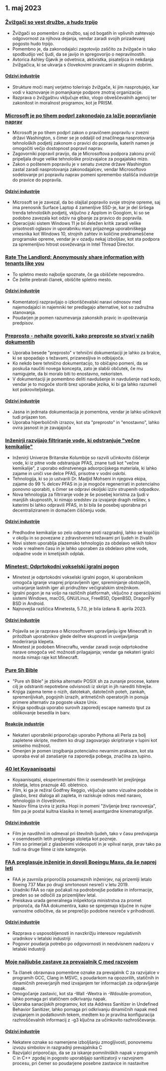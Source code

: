 

<CallToAction />

<Steps>

## 1. maj 2023

### [Žvižgači so vest družbe, a hudo trpijo](https://covertactionmagazine.com/2023/04/25/whistleblowers-are-the-conscience-of-society-yet-suffer-gravely-for-trying-to-hold-the-rich-and-powerful-accountable-for-their-sins/)

- Žvižgači so pomembni za družbo, saj od bogatih in vplivnih zahtevajo odgovornost za njihova dejanja, vendar zaradi svojih prizadevanj pogosto hudo trpijo.
- Pomembno je, da zakonodajalci zagotovijo zaščito za žvižgače in tako spodbudijo več ljudi, da se javijo in spregovorijo o nepravilnostih.
- Avtorica Ashley Gjøvik je odvetnica, aktivistka, pisateljica in nekdanja žvižgačica, ki se ukvarja s človekovimi pravicami in skupnim dobrim.

#### [Odzivi industrije](http://news.ycombinator.com/item?id=35762780)

- Strukture moči manj verjetno tolerirajo žvižgače, ki jim nasprotujejo, kar vodi v kaznovanje in pomanjkanje podpore znotraj organizacije.
- Razprava o žvižgaštvu vključuje etiko, vlogo obveščevalnih agencij ter zakonitost in moralnost programov, kot je PRISM.

### [Microsoft je po tihem podprl zakonodajo za lažje popravljanje naprav](https://grist.org/technology/microsoft-right-to-repair-quietly-supported-legislation-to-make-it-easier-to-fix-devices-heres-why-thats-a-big-deal/)

- Microsoft je po tihem podprl zakon o pravičnem popravilu v zvezni državi Washington, s čimer se je oddaljil od značilnega nasprotovanja tehnoloških podjetij zakonom o pravici do popravila, katerih namen je omogočiti večjo dostopnost popravil naprav.
- Zagovorniki popravil pravijo, da je Microsoftova podpora zakonu prvič pripeljala druge velike tehnološke proizvajalce za pogajalsko mizo.
- Zakon o poštenem popravilu je v senatu zvezne države Washington zastal zaradi nasprotovanja zakonodajalcev, vendar Microsoftovo sodelovanje pri popravilu naprav pomeni spremembo stališča industrije do pravice do popravila.

#### [Odzivi industrije](http://news.ycombinator.com/item?id=35758842)

- Microsoft se je zavezal, da bo olajšal popravilo svoje strojne opreme, saj ima prenosnik Surface Laptop 4 zamenljive SSD-je, kar je del širšega trenda tehnoloških podjetij, vključno z Applom in Googlom, ki so se podobno zavezala kot odziv na gibanje za pravico do popravila.
- Operacijski sistem Windows 11 je bil deležen kritik zaradi velike prisotnosti oglasov in uporabniku manj prijaznega uporabniškega vmesnika kot Windows 10, strojnih zahtev in količine prednameščene programske opreme, vendar je v ozadju nekaj izboljšav, kot sta podpora za spremenljivo hitrost osveževanja in Intel Thread Director.

### [Rate The Landlord: Anonymously share information with tenants like you](https://ratethelandlord.org)

- To spletno mesto najbolje spoznate, če ga obiščete neposredno.
- Če želite prebrati članek, obiščite spletno mesto.

#### [Odzivi industrije](http://news.ycombinator.com/item?id=35759016)

- Komentatorji razpravljajo o izkoriščevalski naravi odnosov med najemodajalci in najemniki ter predlagajo alternative, kot so zadružna stanovanja.
- Poudarjen je pomen razumevanja zakonskih pravic in upoštevanja predpisov.

### [Preprosto - nehajte govoriti, kako preproste so stvari v naših dokumentih](https://justsimply.dev/)

- Uporaba besede "preprosto" v tehnični dokumentaciji je lahko za bralce, ki se spopadajo s težavami, prizanesljiva in odbijajoča.
- Ko nekdo bere tehnično dokumentacijo, to običajno pomeni, da se poskuša naučiti novega koncepta, zato je slabši občutek, če mu namigujete, da bi moralo biti to enostavno, nekoristen.
- V dokumentaciji je pomembno deliti navdušenje in navdušenje nad kodo, vendar je to mogoče storiti brez uporabe jezika, ki bi ga lahko razumeli kot pokroviteljskega.

#### [Odzivi industrije](http://news.ycombinator.com/item?id=35759449)

- Jasna in jedrnata dokumentacija je pomembna, vendar je lahko učinkovit tudi prijazen ton.
- Uporaba hiperboličnih izrazov, kot sta "preprosto" in "enostavno", lahko ovira jasnost in je zavajajoča

### [Inženirji razvijajo filtriranje vode, ki odstranjuje "večne kemikalije"](https://news.ubc.ca/2023/03/22/new-ubc-water-treatment-zaps-forever-chemicals-for-good/)

- Inženirji Univerze Britanske Kolumbije so razvili učinkovito čiščenje vode, ki iz pitne vode odstranjuje PFAS, znane tudi kot "večne kemikalije", z uporabo edinstvenega adsorpcijskega materiala, ki lahko zajame in uniči vse delce PFAS, prisotne v vodni oskrbi.
- Tehnologija, ki so jo ustvarili Dr. Madjid Mohseni in njegova ekipa, zajame do 99 % delcev PFAS in jo je mogoče regenerirati in potencialno ponovno uporabiti, s čimer se odpravi okoljski izziv strupenih odpadkov.
- Nova tehnologija za filtriranje vode je še posebej koristna za ljudi v manjših skupnostih, ki nimajo sredstev za izvajanje dragih rešitev, s katerimi bi lahko odpravili PFAS, in bi bila še posebej uporabna pri decentraliziranem in domačem čiščenju vode.

#### [Odzivi industrije](http://news.ycombinator.com/item?id=35764476)

- Predhodne kemikalije so zelo odporne proti razgradnji, lahko se kopičijo v okolju in so povezane z zdravstvenimi težavami pri ljudeh in živalih
- Novi sistem uporablja plazemsko tehnologijo za obdelavo velikih tokov vode v realnem času in je lahko uporaben za obdelavo pitne vode, odpadne vode in kmetijskih odplak.

### [Minetest: Odprtokodni vokselski igralni pogon](https://www.minetest.net/)

- Minetest je odprtokodni vokselski igralni pogon, ki uporabnikom omogoča igranje vnaprej pripravljenih iger, spreminjanje obstoječih, ustvarjanje lastnih iger ali pridružitev večigralskim strežnikom.
- Igralni pogon je na voljo na različnih platformah, vključno z operacijskimi sistemi Windows, macOS, GNU/Linux, FreeBSD, OpenBSD, DragonFly BSD in Android.
- Najnovejša različica Minetesta, 5.7.0, je bila izdana 8. aprila 2023.

#### [Odzivi industrije](http://news.ycombinator.com/item?id=35766570)

- Pojavila se je razprava o Microsoftovem upravljanju igre Minecraft in pritožbah uporabnikov glede delitve skupnosti in uveljavljanja moderiranja klepeta.
- Minetest je podoben Minecraftu, vendar zaradi svoje odprtokodne narave omogoča več možnosti prilagajanja; vendar ga nekateri igralci morda nimajo raje kot Minecraft.

### [Pure Sh Bible](https://github.com/dylanaraps/pure-sh-bible)

- "Pure sh Bible" je zbirka alternativ POSIX sh za zunanje procese, katere cilj je odstraniti nepotrebne odvisnosti iz skript in jih narediti hitrejše.
- Knjiga zajema teme o nizih, datotekah, datotečnih poteh, zankah, spremenljivkah, pogojnih izrazih, aritmetičnih operatorjih in ponuja primere alternativ za pogoste ukaze Unix.
- Knjiga spodbuja uporabo surovih zaporedij escape namesto tput za oblikovanje besedila in barv.

#### [Reakcije industrije](http://news.ycombinator.com/item?id=35765707)

- Nekateri uporabniki priporočajo uporabo Pythona ali Perla za bolj zapletene skripte, medtem ko drugi zagovarjajo skriptiranje v lupini kot smiselno možnost.
- Omenjen je pomen izogibanja potencialno nevarnim praksam, kot sta uporaba eval ali zanašanje na zaporedja pobega, značilna za lupino.

### [40 let Koyaanisqatsi](https://www.thecurb.com.au/40-years-of-koyaanisqatsi/)

- Koyaanisqatsi, eksperimentalni film iz osemdesetih let prejšnjega stoletja, letos praznuje 40. obletnico.
- Film, ki ga je režiral Godfrey Reggio, vključuje samo vizualne podobe in glasbo, brez dialoga ali zapleta, in raziskuje odnos med naravo, tehnologijo in človeštvom.
- Naslov filma izvira iz jezika Hopi in pomeni "življenje brez ravnovesja", film pa je postal kultna klasika in temelj avantgardne kinematografije.

#### [Odzivi industrije](http://news.ycombinator.com/item?id=35764584)

- Film je navdihnil in odmeval pri številnih ljudeh, tako v času predvajanja v osemdesetih letih prejšnjega stoletja kot pozneje.
- Film so primerjali z glasbenimi videospoti in je vplival nanje, prav tako pa tudi na druge filme iz iste kategorije.

### [FAA preglasuje inženirje in dovoli Boeingu Maxu, da še naprej leti](https://apnews.com/article/boeing-max-crashes-faa-ea8fac0ad2758b08c58d2d64756fbf37)

- FAA je zavrnila priporočila posameznih inženirjev, naj prizemlji letalo Boeing 737 Max po drugi smrtonosni nesreči v letu 2019.
- Uradniki FAA so raje počakali na podrobnejše podatke in informacije, preden so se odločili za prizemljitev letal.
- Preiskava urada generalnega inšpektorja ministrstva za promet priporoča, da FAA dokumentira, kako se sprejemajo ključne in nujne varnostne odločitve, da se preprečijo podobne nesreče v prihodnosti.

#### [Odzivi industrije](http://news.ycombinator.com/item?id=35761706)

- Razprava o usposobljenosti in navzkrižju interesov regulativnih uradnikov v letalski industriji
- Pogovor poudarja potrebo po odgovornosti in neodvisnem nadzoru v letalski industriji

### [Moje najljubše zastave za prevajalnik C med razvojem](https://nullprogram.com/blog/2023/04/29/)

- Ta članek obravnava pomembne oznake za prevajalnik C za razvijalce v programih GCC, Clang in MSVC, s poudarkom na opozorilih, statičnih in dinamičnih preverjanjih med izvajanjem ter informacijah za odpravljanje napak.
- Omogočanje zastavic, kot sta -Wall -Wextra in -Wdouble-promotion, lahko pomaga pri statičnem odkrivanju napak.
- Uporaba sanacijskih programov, kot sta Address Sanitizer in Undefined Behavior Sanitizer, lahko pomaga pri odkrivanju dinamičnih napak med izvajanjem in podatkovnih tekem, medtem ko je pravilna konfiguracija razhroščevalnih informacij z -g3 ključna za učinkovito razhroščevanje.

#### [Odzivi industrije](http://news.ycombinator.com/item?id=35758898)

- Nekatere oznake so namenjene izboljšanju zmogljivosti, ponovnemu izvozu simbolov in razgradnji prevajalnika C
- Razvijalci priporočajo, da se za iskanje pomnilniških napak v programih C in C++ zgodaj in pogosto uporabljajo sanitizatorji v razvojnem procesu, pri čemer so poudarjene posebne zastavice in nastavitve

</Steps>
